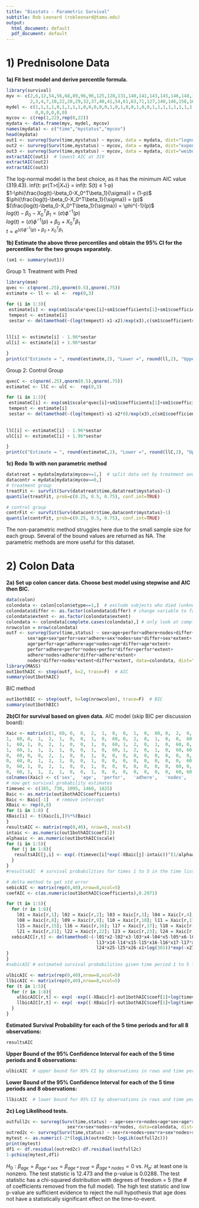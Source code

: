 ---
title: "Biostats - Parametric Survival"
subtitle: Rob Leonard (robleonard@tamu.edu)
output:
  html_document: default
  pdf_document: default
---
# 1) Prednisolone Data
**1a) Fit best model and derive percentile formula.**  
```{r}
library(survival)
myv <- c(2,6,12,54,56,68,89,96,96,125,128,131,140,141,143,145,146,148,162,168,173,181,
         2,3,4,7,10,22,28,29,32,37,40,41,54,61,63,71,127,140,146,158,167,182)
mydel <- c(1,1,1,1,0,1,1,1,1,0,0,0,0,0,1,0,1,0,0,1,0,0,1,1,1,1,1,1,1,1,1,1,1,1,1,1,1,1,
           0,0,0,0,0,0)
mycov <- c(rep(1,22),rep(0,22))
mydata <- data.frame(myv, mydel, mycov)
names(mydata) <- c("time","mystatus","mycov")
head(mydata)
out1 <- survreg(Surv(time,mystatus) ~ mycov, data = mydata, dist="lognormal")
out2 <- survreg(Surv(time,mystatus) ~ mycov, data = mydata, dist="exponential")
out3 <- survreg(Surv(time,mystatus) ~ mycov, data = mydata, dist="weibull")
extractAIC(out1)  # lowest AIC at 319
extractAIC(out2)
extractAIC(out3)
```
The log-normal model is the best choice, as it has the minimum AIC value (319.43).
inf{t: pr(T>t|$X_*$)} = inf(t: S(t) $\le$ 1-p)  
$1-\phi(\frac{log(t)-\beta_0-X_0^T\beta_1}{\sigma}) = (1-p)$   
$\phi(\frac{log(t)-\beta_0-X_0^T\beta_1}{\sigma}) = (p)$   
$(\frac{log(t)-\beta_0-X_0^T\beta_1}{\sigma}) = \phi^{-1}(p)$  
$log(t)-\beta_0-X_0^T\beta_1 = (\sigma)\phi^{-1}(p)$  
$log(t) = (\sigma)\phi^{-1}(p)+\beta_0+X_0^T\beta_1$  
$t = e^{(\sigma)\phi^{-1}(p)+\beta_0+X_0^T\beta_1}$  

**1b) Estimate the above three percentiles and obtain the 95% CI for the percentiles for the two groups separately. **
```{r}
(sm1 <- summary(out1))
```
Group 1: Treatment with Pred
```{r}
library(msm)
qvec <- c(qnorm(.25),qnorm(0.5),qnorm(.75))
estimate <- ll <- ul <-  rep(0,3)

for (i in 1:3){
 estimate[i] <- exp(sm1$scale*qvec[i]+sm1$coefficients[1]+sm1$coefficients[2]) 
 tempest <- estimate[i]
 sestar <- deltamethod(~(log(tempest)-x1-x2)/exp(x3),c(sm1$coefficients[1],sm1$coefficients[2],log(sm1$scale)),out1$var)
 
  
ll[i] <- estimate[i] - 1.96*sestar
ul[i] <- estimate[i] + 1.96*sestar

}
print(c("Estimate = ", round(estimate,2), "Lower =", round(ll,2), "Upper = ", round(ul,2)))
```
Group 2: Control Group
```{r}
qvecC <- c(qnorm(.25),qnorm(0.5),qnorm(.75))
estimateC <- llC <- ulC <-  rep(0,3)

for (i in 1:3){
 estimateC[i] <- exp(sm1$scale*qvec[i]+sm1$coefficients[1]+sm1$coefficients[2]*0) 
 tempest <- estimate[i]
 sestar <- deltamethod(~(log(tempest)-x1-x2*0)/exp(x3),c(sm1$coefficients[1],sm1$coefficients[2],log(sm1$scale)),out1$var)
 
  
llC[i] <- estimateC[i] - 1.96*sestar
ulC[i] <- estimateC[i] + 1.96*sestar

}
print(c("Estimate = ", round(estimateC,2), "Lower =", round(llC,2), "Upper = ", round(ulC,2)))
```
  
**1c) Redo 1b with non parametric method**
```{r}
datatreat = mydata[mydata$mycov==1,]  # split data set by treatment and control
datacontr = mydata[mydata$mycov==0,]
# treatment group
treatFit <- survfit(Surv(datatreat$time,datatreat$mystatus)~1)
quantile(treatFit, prob=c(0.25, 0.5, 0.75), conf.int=TRUE)
```
```{r}
# control group
contrFit <- survfit(Surv(datacontr$time,datacontr$mystatus)~1)
quantile(contrFit, prob=c(0.25, 0.5, 0.75), conf.int=TRUE)
```
  
  
The non-parametric method struggles here due to the small sample size for each group. Several of the bound values are returned as NA. The parametric methods are more useful for this dataset.    

# 2) Colon Data
**2a) Set up colon cancer data.  Choose best model using stepwise and AIC then BIC.**
```{r}
data(colon)
colondata <- colon[colon$etype==1,]  # exclude subjects who died (unknown reason)
colondata$differ <- as.factor(colondata$differ) # change variable to factor
colondata$extent <- as.factor(colondata$extent)
colondata <- colondata[complete.cases(colondata),] # only look at complete data
nrowcolon = nrow(colondata)
outf <- survreg(Surv(time,status) ~ sex+age+perfor+adhere+nodes+differ+extent+
        sex*age+sex*perfor+sex*adhere+sex*nodes+sex*differ+sex*extent+
        age*perfor+age*adhere+age*nodes+age*differ+age*extent+
        perfor*adhere+perfor*nodes+perfor*differ+perfor*extent+
        adhere*nodes+adhere*differ+adhere*extent+
        nodes*differ+nodes*extent+differ*extent, data=colondata, dist="weibull")
library(MASS)
out1bothAIC <- step(outf, k=2, trace=F)  # AIC
summary(out1bothAIC)
```
BIC method
```{r}
out1bothBIC <- step(outf, k=log(nrowcolon), trace=F)  # BIC
summary(out1bothBIC)
```
**2b)CI for survival based on given data.**
AIC model (skip BIC per discussion board):
```{r}
Xaic <- matrix(c(1,	60,	0,	0,	2,	1,	0,	0,	1,	0,	60,	0,	2,	0,	1,	0,	0,	0,	60,	0,	0,	0,	0,	2,	0,
1,	60,	0,	1,	2,	1,	0,	0,	1,	0,	60,	0,	2,	0,	1,	0,	0,	60,	60,	0,	0,	2,	0,	2,	0,
1,	60,	1,	0,	2,	1,	0,	0,	1,	0,	60,	1,	2,	0,	1,	0,	60,	0,	60,	0,	2,	0,	0,	2,	0,
1,	60,	1,	1,	2,	1,	0,	0,	1,	0,	60,	1,	2,	0,	1,	0,	60,	60,	60,	0,	2,	2,	0,	2,	0,
0,	60,	0,	0,	2,	1,	0,	0,	1,	0,	0,	0,	0,	0,	0,	0,	0,	0,	60,	0,	0,	0,	0,	2,	0,
0,	60,	0,	1,	2,	1,	0,	0,	1,	0,	0,	0,	0,	0,	0,	0,	0,	60,	60,	0,	0,	2,	0,	2,	0,
0,	60,	1,	0,	2,	1,	0,	0,	1,	0,	0,	0,	0,	0,	0,	0,	60,	0,	60,	0,	2,	0,	0,	2,	0,
0,	60,	1,	1,	2,	1,	0,	0,	1,	0,	0,	0,	0,	0,	0,	0,	60,	60,	60,	0,	2,	2,	0,	2,	0),nrow=8, ncol=25, byrow = TRUE)
colnames(Xaic) <- c('sex',	'age',	'perfor',	'adhere',	'nodes',	'differ2',	'differ3',	'extent2',	'extent3',	'extent4',	'sex:age',	'sex:perfor',	'sex:nodes',	'sex:extent2',	'sex:extent3',	'sex:extent4',	'age:perfor',	'age:adhere',	'age:differ2',	'age:differ3',	'perfor:nodes',	'adhere:nodes',	'nodes:extent2',	'nodes:extent3',	'nodes:extent4')
# now get survival probability estimates
timevec <- c(365, 730, 1095, 1460, 1825)
Baic <- as.matrix(out1bothAIC$coefficients)
Baic <- Baic[-1]   # remove intercept
XBaic <- rep(0,8)
for (i in 1:8) {
XBaic[i] <- t(Xaic[i,])%*%(Baic)
}
resultsAIC <- matrix(rep(0,40), nrow=8, ncol=5)
intaic <- as.numeric(out1bothAIC$coef[1]) 
alphaaic <- as.numeric(out1bothAIC$scale)
for (i in 1:5){
  for (j in 1:8){
   resultsAIC[j,i] <- exp(-(timevec[i]*exp(-XBaic[j]-intaic))^(1/alphaaic) )
  }
}
#resultsAIC  # survival probabilities for times 1 to 5 in the time list given

# delta method to get std error
sebicAIC <- matrix(rep(0,40),nrow=8,ncol=5)
coefAIC <- c(as.numeric(out1bothAIC$coefficients),0.2971)

for (t in 1:5){
  for (r in 1:8){
    l01 = Xaic[r,1]; l02 = Xaic[r,2]; l03 = Xaic[r,3]; l04 = Xaic[r,4]; l05 = Xaic[r,5]; l06 = Xaic[r,6]; l07 = Xaic[r,7];
    l08 = Xaic[r,8]; l09 = Xaic[r,9]; l10 = Xaic[r,10]; l11 = Xaic[r,11]; l12 = Xaic[r,12]; l13 = Xaic[r,13]; l14 = Xaic[r,14];
    l15 = Xaic[r,15]; l16 = Xaic[r,16]; l17 = Xaic[r,17]; l18 = Xaic[r,18]; l19 = Xaic[r,19]; l20 = Xaic[r,20];
    l21 = Xaic[r,21]; l22 = Xaic[r,22]; l23 = Xaic[r,23]; l24 = Xaic[r,24]; l25 = Xaic[r,25];
  sebicAIC[r,t] <- deltamethod(~(-l01*x2-l02*x3-l03*x4-l04*x5-l05*x6-l06*x7-l07*x8-l08*x9-l09*x10-l10*x11-l11*x12-l12*x13-
                                  l13*x14-l14*x15-l15*x16-l16*x17-l17*x18-l18*x19-l19*x20-l20*x21-l21*x22-l22*x23-l23*x24-
                                  l24*x25-l25*x26-x1+log(365))*exp(-x27),coefAIC, out1bothAIC$var)
}
}
#sebicAIC # estimated survival probabilities given time period 1 to 5 listed in problem

ulbicAIC <- matrix(rep(0,40),nrow=8,ncol=5)
llbicAIC <- matrix(rep(0,40),nrow=8,ncol=5)
for (t in 1:5){
  for (r in 1:8){
    ulbicAIC[r,t] <- exp( -exp((-XBaic[r]-out1bothAIC$coef[1]+log(timevec[t]))*(1/out1bothAIC$scale)-1.96*sebicAIC[r,t]))
    llbicAIC[r,t] <- exp( -exp((-XBaic[r]-out1bothAIC$coef[1]+log(timevec[t]))*(1/out1bothAIC$scale)+1.96*sebicAIC[r,t]))
  }
}
```
**Estimated Survival Probability for each of the 5 time periods and for all 8 observations:**
```{r}
resultsAIC
```
**Upper Bound of the 95% Confidence Interval for each of the 5 time periods and 8 observations:**
```{r}
ulbicAIC  # upper bound for 95% CI by observations in rows and time period in columns
```

**Lower Bound of the 95% Confidence Interval for each of the 5 time periods and 8 observations:**
```{r}
llbicAIC  # lower bound for 95% CI by observations in rows and time period in columns
```

**2c) Log Likelihood tests.**
```{r}
outfull2c <- survreg(Surv(time,status) ~ age+sex+rx+nodes+age*sex+age*rx+age*nodes+
                       sex*rx+sex*nodes+rx*nodes, data=colondata, dist="weibull")
outred2c <- survreg(Surv(time,status) ~ sex+rx+nodes+sex*rx+sex*nodes+rx*nodes, data=colondata, dist="weibull")
mytest <- as.numeric(-2*(logLik(outred2c)-logLik(outfull2c)))
print(mytest)
df1 <- df.residual(outred2c)-df.residual(outfull2c)
1-pchisq(mytest,df1)
```
$H_0: \beta_{age}=\beta_{age*sex}=\beta_{age*treat}=\beta_{age*nodes}=0$ vs. $H_a:$ at least one is nonzero.
The test statistic is 12.473 and the p-value is 0.0288.  The test statistic has a chi-squared distribution with degrees of freedom = 5 (the # of coefficients removed from the full model).  The high test statistic and low p-value are sufficient evidence to reject the null hypothesis that age does not have a statistically significant effect on the time-to-event.  
